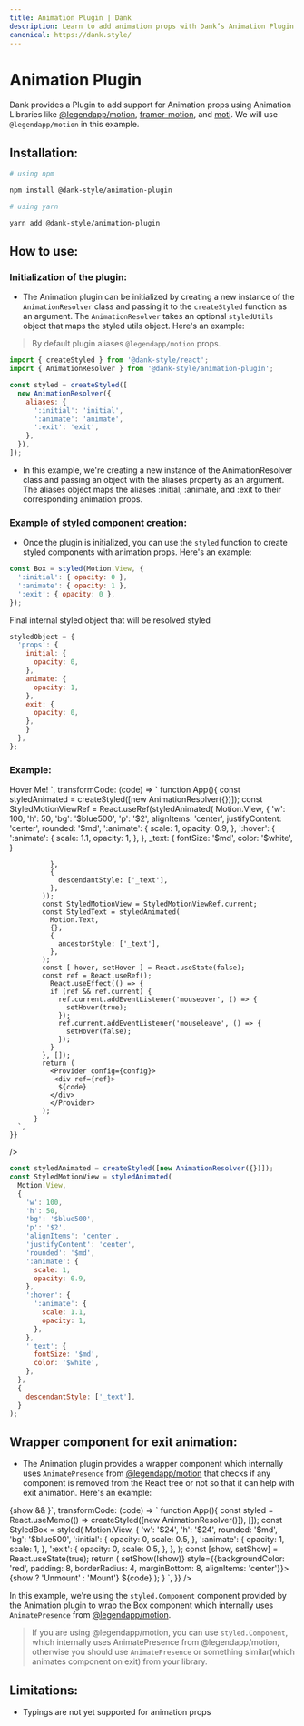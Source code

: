 ```yaml
---
title: Animation Plugin | Dank
description: Learn to add animation props with Dank’s Animation Plugin for dynamic, animated UI elements. Performance impacts and lack of typings are limitations.
canonical: https://dank.style/
---
```



<Meta title="plugins/Animation Plugin" />

# Animation Plugin

Dank provides a Plugin to add support for Animation props using Animation Libraries like [@legendapp/motion](https://legendapp.com/open-source/motion/), [framer-motion](https://www.framer.com/motion/), and [moti](https://moti.fyi/). We will use `@legendapp/motion` in this example.

## Installation:

```bash
# using npm

npm install @dank-style/animation-plugin

# using yarn

yarn add @dank-style/animation-plugin
```

## How to use:

### Initialization of the plugin:

- The Animation plugin can be initialized by creating a new instance of the `AnimationResolver` class and passing it to the `createStyled` function as an argument. The `AnimationResolver` takes an optional `styledUtils` object that maps the styled utils object. Here's an example:

> By default plugin aliases `@legendapp/motion` props.

```jsx
import { createStyled } from '@dank-style/react';
import { AnimationResolver } from '@dank-style/animation-plugin';

const styled = createStyled([
  new AnimationResolver({
    aliases: {
      ':initial': 'initial',
      ':animate': 'animate',
      ':exit': 'exit',
    },
  }),
]);
```

- In this example, we're creating a new instance of the AnimationResolver class and passing an object with the aliases property as an argument. The aliases object maps the aliases :initial, :animate, and :exit to their corresponding animation props.

### Example of styled component creation:

- Once the plugin is initialized, you can use the `styled` function to create styled components with animation props. Here's an example:

```jsx
const Box = styled(Motion.View, {
  ':initial': { opacity: 0 },
  ':animate': { opacity: 1 },
  ':exit': { opacity: 0 },
});
```

Final internal styled object that will be resolved styled

```jsx
styledObject = {
  'props': {
    initial: {
      opacity: 0,
    },
    animate: {
      opacity: 1,
    },
    exit: {
      opacity: 0,
    },
    }
  },
};
```

### Example:

<AppProvider>
  <CodePreview
    showArgsController={false}
    metaData={{
      scope: {
        createStyled,
        AnimationResolver,
        Provider: StyledProvider,
        config,
        Pressable,
        Text,
        Motion,
        useEffect,
        useState,
        useRef,
        Motion,
      },
      code: `
<StyledMotionView
  states={{ hover: hover }}>
  <StyledText>Hover Me!</StyledText>
</StyledMotionView>`,
      transformCode: (code) => `
          function App(){
            const styledAnimated = createStyled([new AnimationResolver({})]);
            const StyledMotionViewRef = React.useRef(styledAnimated(
              Motion.View,
              {
                'w': 100,
                'h': 50,
                'bg': '$blue500',
                'p': '$2',
                alignItems: 'center',
                justifyContent: 'center',
                rounded: '$md',
                ':animate': {
                  scale: 1,
                  opacity: 0.9,
                },
                ':hover': {
                  ':animate': {
                    scale: 1.1,
                    opacity: 1,
                  },
                },
                _text: {
                  fontSize: '$md',
                  color: '$white',
                }
                
              },
              {
                descendantStyle: ['_text'],
              },
            ));
            const StyledMotionView = StyledMotionViewRef.current;
            const StyledText = styledAnimated(
              Motion.Text,
              {},
              {
                ancestorStyle: ['_text'],
              },
            );
            const [ hover, setHover ] = React.useState(false);
            const ref = React.useRef();
              React.useEffect(() => {
              if (ref && ref.current) {
                ref.current.addEventListener('mouseover', () => {
                  setHover(true);
                });
                ref.current.addEventListener('mouseleave', () => {
                  setHover(false);
                });
              }
            }, []);
            return ( 
              <Provider config={config}>
               <div ref={ref}>
                ${code}
              </div>
              </Provider>
            );
          }
      `,
    }}
  />
</AppProvider>

```jsx
const styledAnimated = createStyled([new AnimationResolver({})]);
const StyledMotionView = styledAnimated(
  Motion.View,
  {
    'w': 100,
    'h': 50,
    'bg': '$blue500',
    'p': '$2',
    'alignItems': 'center',
    'justifyContent': 'center',
    'rounded': '$md',
    ':animate': {
      scale: 1,
      opacity: 0.9,
    },
    ':hover': {
      ':animate': {
        scale: 1.1,
        opacity: 1,
      },
    },
    '_text': {
      fontSize: '$md',
      color: '$white',
    },
  },
  {
    descendantStyle: ['_text'],
  }
);
```

## Wrapper component for exit animation:

- The Animation plugin provides a wrapper component which internally uses `AnimatePresence` from [@legendapp/motion](https://legendapp.com/open-source/motion/) that checks if any component is removed from the React tree or not so that it can help with exit animation. Here's an example:

<AppProvider>
  <CodePreview
    showArgsController={false}
    metaData={{
      scope: {
        createStyled,
        AnimationResolver,
        Provider: StyledProvider,
        config,
        Pressable,
        Motion,
        Text,
        View,
      },
      code: `
<styled.Component>{show && <StyledBox />}</styled.Component>`,
      transformCode: (code) => `
          function App(){
            const styled = React.useMemo(() => createStyled([new AnimationResolver()]), []);
            const StyledBox = styled(
              Motion.View,
              {
                'w': '$24',
                'h': '$24',
                rounded: '$md',
                'bg': '$blue500',
                ':initial': {
                  opacity: 0,
                  scale: 0.5,
                },
                ':animate': {
                  opacity: 1,
                  scale: 1,
                },
                ':exit': {
                  opacity: 0,
                  scale: 0.5,
                },
              },
            );
            const [show, setShow] = React.useState(true);
            return ( 
              <Provider config={config}>
              <Pressable onPress={() => setShow(!show)} style={{backgroundColor: 'red', padding: 8, borderRadius: 4, marginBottom: 8, alignItems: 'center'}}>
                <Text style={{color: 'white'}}>{show ? 'Unmount' : 'Mount'}</Text>
              </Pressable>
                ${code}
              </Provider>
            );
          }
      `,
    }}
  />
</AppProvider>

In this example, we're using the `styled.Component` component provided by the Animation plugin to wrap the Box component which internally uses `AnimatePresence` from [@legendapp/motion](https://legendapp.com/open-source/motion/).

> If you are using @legendapp/motion, you can use `styled.Component`, which internally uses AnimatePresence from @legendapp/motion, otherwise you should use `AnimatePresence` or something similar(which animates component on exit) from your library.

## Limitations:

- Typings are not yet supported for animation props

